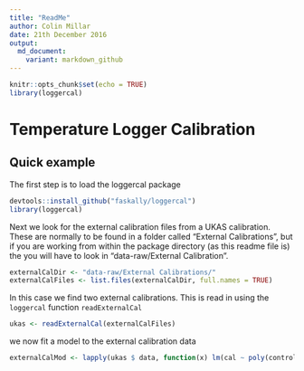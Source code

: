 ```yaml
---
title: "ReadMe"
author: Colin Millar
date: 21th December 2016
output:
  md_document:
    variant: markdown_github
---
```


```r
knitr::opts_chunk$set(echo = TRUE)
library(loggercal)
```

# Temperature Logger Calibration

## Quick example

The first step is to load the loggercal package

```r
devtools::install_github("faskally/loggercal")
library(loggercal)
```

Next we look for the external calibration files from a UKAS calibration.  These are normally to be
found in a folder called "External Calibrations", but if you are working from within the package directory
(as this readme file is) the you will have to look in "data-raw/External Calibration".

```r
externalCalDir <- "data-raw/External Calibrations/"
externalCalFiles <- list.files(externalCalDir, full.names = TRUE)
```

In this case we find two external calibrations.  This is read in using the `loggercal` function
`readExternalCal`

```r
ukas <- readExternalCal(externalCalFiles)
```

we now fit a model to the external calibration data

```r
externalCalMod <- lapply(ukas $ data, function(x) lm(cal ~ poly(control, 2), data = x[-1,]))
```




